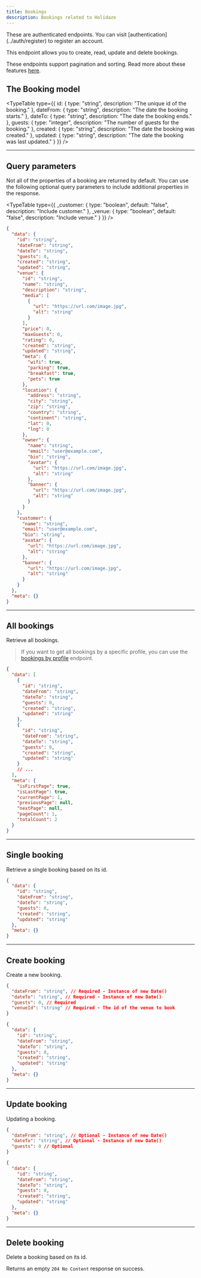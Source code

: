 ```yaml
---
title: Bookings
description: Bookings related to Holidaze
---
```


<Callout variant="warning">
  These are authenticated endpoints. You can visit [authentication](../auth/register) to register an account.
</Callout>

This endpoint allows you to create, read, update and delete bookings.

These endpoints support pagination and sorting. Read more about these features [here](../pagination-sorting).

## The Booking model

<TypeTable
  type={{
    id: { type: "string", description: "The unique id of the booking." },
    dateFrom: { type: "string", description: "The date the booking starts." },
    dateTo: { type: "string", description: "The date the booking ends." },
    guests: { type: "integer", description: "The number of guests for the booking." },
    created: { type: "string", description: "The date the booking was created." },
    updated: { type: "string", description: "The date the booking was last updated." }
  }}
/>

<Hr />

## Query parameters

Not all of the properties of a booking are returned by default. You can use the following optional query parameters to include additional properties in the response.

<TypeTable
  type={{
    _customer: { type: "boolean", default: "false", description: "Include customer." },
    _venue: { type: "boolean", default: "false", description: "Include venue." }
  }}
/>

```json title="Example with all optional query parameters"
{
  "data": {
    "id": "string",
    "dateFrom": "string",
    "dateTo": "string",
    "guests": 0,
    "created": "string",
    "updated": "string",
    "venue": {
      "id": "string",
      "name": "string",
      "description": "string",
      "media": [
        {
          "url": "https://url.com/image.jpg",
          "alt": "string"
        }
      ],
      "price": 0,
      "maxGuests": 0,
      "rating": 0,
      "created": "string",
      "updated": "string",
      "meta": {
        "wifi": true,
        "parking": true,
        "breakfast": true,
        "pets": true
      },
      "location": {
        "address": "string",
        "city": "string",
        "zip": "string",
        "country": "string",
        "continent": "string",
        "lat": 0,
        "lng": 0
      },
      "owner": {
        "name": "string",
        "email": "user@example.com",
        "bio": "string",
        "avatar": {
          "url": "https://url.com/image.jpg",
          "alt": "string"
        },
        "banner": {
          "url": "https://url.com/image.jpg",
          "alt": "string"
        }
      }
    },
    "customer": {
      "name": "string",
      "email": "user@example.com",
      "bio": "string",
      "avatar": {
        "url": "https://url.com/image.jpg",
        "alt": "string"
      },
      "banner": {
        "url": "https://url.com/image.jpg",
        "alt": "string"
      }
    }
  },
  "meta": {}
}
```

<Hr />

## All bookings

<EndpointDetails path="/holidaze/bookings" />

Retrieve all bookings.

> If you want to get all bookings by a specific profile, you can use the [bookings by profile](./profiles#all-bookings-by-profile) endpoint.

```json title="Response"
{
  "data": [
    {
      "id": "string",
      "dateFrom": "string",
      "dateTo": "string",
      "guests": 0,
      "created": "string",
      "updated": "string"
    },
    {
      "id": "string",
      "dateFrom": "string",
      "dateTo": "string",
      "guests": 0,
      "created": "string",
      "updated": "string"
    }
    // ...
  ],
  "meta": {
    "isFirstPage": true,
    "isLastPage": true,
    "currentPage": 1,
    "previousPage": null,
    "nextPage": null,
    "pageCount": 1,
    "totalCount": 2
  }
}
```

<Hr />

## Single booking

<EndpointDetails path="/holidaze/bookings/<id>" />

Retrieve a single booking based on its id.

```json title="Response"
{
  "data": {
    "id": "string",
    "dateFrom": "string",
    "dateTo": "string",
    "guests": 0,
    "created": "string",
    "updated": "string"
  },
  "meta": {}
}
```

<Hr />

## Create booking

<EndpointDetails method="POST" path="/holidaze/bookings" />

Create a new booking.

```json title="Request"
{
  "dateFrom": "string", // Required - Instance of new Date()
  "dateTo": "string", // Required - Instance of new Date()
  "guests": 0, // Required
  "venueId": "string" // Required - The id of the venue to book
}
```

```json title="Response"
{
  "data": {
    "id": "string",
    "dateFrom": "string",
    "dateTo": "string",
    "guests": 0,
    "created": "string",
    "updated": "string"
  },
  "meta": {}
}
```

<Hr />

## Update booking

<EndpointDetails method="PUT" path="/holidaze/bookings/<id>" />

Updating a booking.

```json title="Request"
{
  "dateFrom": "string", // Optional - Instance of new Date()
  "dateTo": "string", // Optional - Instance of new Date()
  "guests": 0 // Optional
}
```

```json title="Response"
{
  "data": {
    "id": "string",
    "dateFrom": "string",
    "dateTo": "string",
    "guests": 0,
    "created": "string",
    "updated": "string"
  },
  "meta": {}
}
```

<Hr />

## Delete booking

<EndpointDetails method="DELETE" path="/holidaze/bookings/<id>" />

Delete a booking based on its id.

Returns an empty `204 No Content` response on success.
